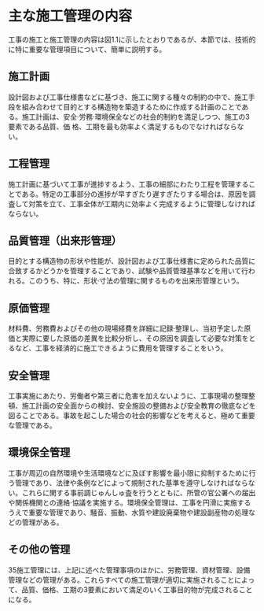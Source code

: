 
# 主な施工管理の内容

工事の施工と施工管理の内容は図1.1に示したとおりであるが、本節では、技術的に特に重要な管理項目について、簡単に説明する。

## 施工計画

設計図および工事仕様書などに基づき、施工に関する種々の制約の中で、施工手段を組み合わせて目的とする構造物を築造するために作成する計画のことである。施工計画は、安全·労務·環境保全などの社会的制約を満足しつつ、施工の3要素である品質、価
格、工期を最も効率よく満足するものでなければならない。

## 工程管理

施工計画に基づいて工事が進捗するよう、工事の細部にわたり工程を管理することである。特定の工事部分の進捗が早すぎたり遅すぎたりする場合は、原因を調査して対策を立て、工事全体が工期内に効率よく完成するように管理しなければならない。

## 品質管理（出来形管理）

目的とする構造物の形状や性能が、設計図および工事仕様書に定められた品質に合致するかどうかを管理することであり、試験や品質管理基準などを用いて行われる。このうち、特に、形状·寸法の管理に関するものを出来形管理という。

## 原価管理

材料費、労務費およびその他の現場経費を詳細に記録·整理し、当初予定した原価と実際に要した原価の差異を比較分析し、その原因を調査して必要な対策をとるなど、工事を経済的に施工できるように費用を管理することをいう。

## 安全管理

工事実施にあたり、労働者や第三者に危害を加えないように、工事現場の整理整頓、施工計画の安全面からの検討、安全施設の整備および安全教育の徹底などを図ることである。事故を起こした場合の社会的影響などを考えると、極めて重要な管理である。

## 環境保全管理

工事が周辺の自然環境や生活環境などに及ぼす影響を最小限に抑制するために行う管理であり、法律や条例などによって規制された基準を遵守しなければならない。これらに関する事前調じゅんしゅ査を行うとともに、所管の官公署への届出や関係機関との連絡·協議を実施する。環境保全管理は、工事を円滑に実施するうえで重要な管理であり、騒音、振動、水質や建設廃棄物や建設副産物の処理などの管理がある。

## その他の管理

35施工管理には、上記に述べた管理事項のほかに、労務管理、資材管理、設備管理などの管理がある。これらすべての施工管理が適切に実施されることによって、品質、価格、工期の3要素において満足のいく工事目的物が完成されることになる。